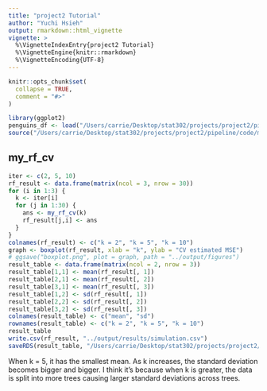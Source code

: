 ```yaml
---
title: "project2 Tutorial"
author: "Yuchi Hsieh"
output: rmarkdown::html_vignette
vignette: >
  %\VignetteIndexEntry{project2 Tutorial}
  %\VignetteEngine{knitr::rmarkdown}
  %\VignetteEncoding{UTF-8}
---
```


```r
knitr::opts_chunk$set(
  collapse = TRUE,
  comment = "#>"
)
```


```r
library(ggplot2)
penguins_df <- load("/Users/carrie/Desktop/stat302/projects/project2/pipeline/data/my_penguins.rda")
source("/Users/carrie/Desktop/stat302/projects/project2/pipeline/code/my_rf_cv.R")
```

## my_rf_cv

```r
iter <- c(2, 5, 10)
rf_result <- data.frame(matrix(ncol = 3, nrow = 30))
for (i in 1:3) {
  k <- iter[i]
  for (j in 1:30) {
    ans <- my_rf_cv(k)
    rf_result[j,i] <- ans
  }
}
colnames(rf_result) <- c("k = 2", "k = 5", "k = 10")
graph <- boxplot(rf_result, xlab = "k", ylab = "CV estimated MSE")
# ggsave("boxplot.png", plot = graph, path = "../output/figures")
result_table <- data.frame(matrix(ncol = 2, nrow = 3))
result_table[1,1] <- mean(rf_result[, 1])
result_table[2,1] <- mean(rf_result[, 2])
result_table[3,1] <- mean(rf_result[, 3])
result_table[1,2] <- sd(rf_result[, 1])
result_table[2,2] <- sd(rf_result[, 2])
result_table[3,2] <- sd(rf_result[, 3])
colnames(result_table) <- c("mean", "sd")
rownames(result_table) <- c("k = 2", "k = 5", "k = 10")
result_table
write.csv(rf_result, "../output/results/simulation.csv")
saveRDS(result_table, "/Users/carrie/Desktop/stat302/projects/project2/pipeline/output/results/summary.rds")
```

When k = 5, it has the smallest mean. As k increases, the standard deviation becomes bigger and bigger. I think it's because when k is greater, the data is split into more trees causing larger standard deviations across trees.





